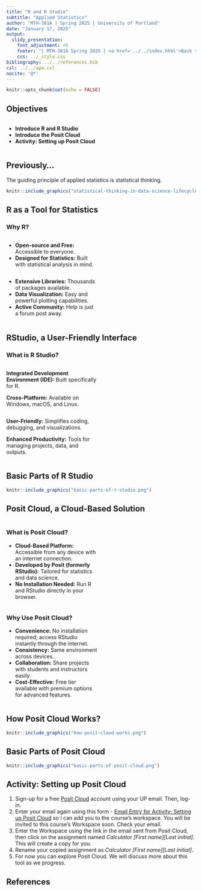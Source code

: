 ---
title: "R and R Studio"
subtitle: "Applied Statistics"
author: "MTH-361A | Spring 2025 | University of Portland"
date: "January 17, 2025"
output:
  slidy_presentation:
    font_adjustment: +5
    footer: "| MTH-361A Spring 2025 | <a href='../../index.html'>Back to the Course Website</a>"
    css: ../_style.css
bibliography: ../../references.bib
csl: ../../apa.csl
nocite: '@*'
---

```{r setup, include=FALSE}
knitr::opts_chunk$set(echo = FALSE)
```

## Objectives

:::: {.column width=15%}
::::

:::: {.column width=70%}
- **Introduce R and R Studio**
- **Introduce the Posit Cloud**
- **Activity: Setting up Posit Cloud**
::::

:::: {.column width=15%}
::::

## Previously...

The guiding principle of applied statistics is statistical thinking.

```{r statistical-thinking-1, echo=FALSE, fig.cap="Statistical Thinking in the Data Science Life Cycle", fig.align='center', out.width = '55%'}
knitr::include_graphics("statistical-thinking-in-data-science-lifecycle.png")
```

## R as a Tool for Statistics

### Why R?

:::: {.column width=1%}
::::

:::: {.column width=48%}
* **Open-source and Free:** Accessible to everyone.
* **Designed for Statistics:** Built with statistical analysis in mind.
::::

:::: {.column width=48%}
* **Extensive Libraries:** Thousands of packages available.
* **Data Visualization:** Easy and powerful plotting capabilities.
* **Active Community:** Help is just a forum post away.
::::

:::: {.column width=1%}
::::

## RStudio, a User-Friendly Interface

### What is R Studio?

:::: {.column width=1%}
::::

:::: {.column width=48%}
**Integrated Development Environment (IDE):** Built specifically for R.

**Cross-Platform:** Available on Windows, macOS, and Linux.
::::

:::: {.column width=48%}
**User-Friendly:** Simplifies coding, debugging, and visualizations.

**Enhanced Productivity:** Tools for managing projects, data, and outputs.
::::

:::: {.column width=1%}
::::

## Basic Parts of R Studio

```{r rstudio-1, echo=FALSE, fig.cap="Basic Parts of R Studio", fig.align='center', out.width = '50%'}
knitr::include_graphics("basic-parts-of-r-studio.png")
```

## Posit Cloud, a Cloud-Based Solution

:::: {.column width=1%}
::::

:::: {.column width=48%}
### What is Posit Cloud?
* **Cloud-Based Platform:** Accessible from any device with an internet connection.
* **Developed by Posit (formerly RStudio):** Tailored for statistics and data science.
* **No Installation Needed:** Run R and RStudio directly in your browser.
::::

:::: {.column width=48%}
### Why Use Posit Cloud?
* **Convenience:** No installation required; access RStudio instantly through the internet.
* **Consistency:** Same environment across devices.
* **Collaboration:** Share projects with students and instructors easily.
* **Cost-Effective:** Free tier available with premium options for advanced features.
::::

:::: {.column width=1%}
::::

## How Posit Cloud Works?

```{r posit-cloud-network, echo=FALSE, fig.cap="Posit Cloud Computing", fig.align='center', out.width = '75%'}
knitr::include_graphics("how-posit-cloud-works.png")
```

## Basic Parts of Posit Cloud

```{r posit-cloud-1, echo=FALSE, fig.cap="Basic Parts of Posit Cloud", fig.align='center', out.width = '50%'}
knitr::include_graphics("basic-parts-of-posit-cloud.png")
```

## Activity: Setting up Posit Cloud

1. Sign-up for a free [Posit Cloud](https://login.posit.cloud/){target="_blank"} account using your UP email. Then, log-in.
2. Enter your email again using this form - [Email Entry for Activity: Setting up Posit Cloud](https://forms.office.com/r/8Rm8Ni7aDG?origin=lprLink){target="_blank"} so I can add you to the course's workspace. You will be invited to this course's Workspace soon. Check your email.
3. Enter the Workspace using the link in the email sent from Posit Cloud, then click on the assignment named *Calculator [First name][Last initial]*. This will create a copy for you.
4. Rename your copied assignment as *Calculator [First name][Last initial]*.
5. For now you can explore Posit Cloud. We will discuss more about this tool as we progress.

## References

::: {#refs}
:::
